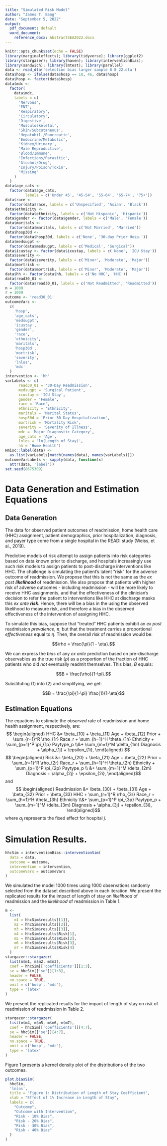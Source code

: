 ```yaml
---
title: "Simulated Risk Model"
author: "James T. Bang"
date: "September 5, 2022"
output:
  pdf_document: default
  word_document: 
    reference_docx: AbstractSEA2022.docx
---
```


```r
knitr::opts_chunk$set(echo = FALSE)
library(marginaleffects); library(tidyverse); library(ggplot2)
library(stargazer); library(haven); library(interventionBias); 
library(sandwich); library(lmtest); library(parallel)
data <- read_dta('selection bias larger sample 8 8 22.dta')
data$hosp <- ifelse(data$hosp == 18, 46, data$hosp)
data$hosp <- factor(data$hosp)
data$mdc <-
  factor(
    data$mdc,
    labels = c(
      'Nervous',
      'ENT',
      'Respiratory',
      'Circulatory',
      'Digestive',
      'Musculoskeletal',
      'Skin/Subcutaneous',
      'Hepatobil./Pancreatic',
      'Endocrine/Metabolic',
      'Kidney/Urinary',
      'Male Reproductive',
      'Blood/Immune',
      'Infections/Parasitic',
      'Alcohol/Drug',
      'Injury/Poison/Toxin',
      'Missing'
    )
  )
data$age_cats <-
  factor(data$age_cats,
         labels = c('Under 45', '45-54', '55-64', '65-74', '75+'))
data$race <-
  factor(data$race, labels = c('Unspecified', 'Asian', 'Black'))
data$ethnicity <-
  factor(data$ethnicity, labels = c('Not Hispanic', 'Hispanic'))
data$gender <- factor(data$gender, labels = c('Male', 'Female'))
data$maritals <-
  factor(data$maritals, labels = c('Not Married', 'Married'))
data$hosp30d <-
  factor(data$hosp30d, labels = c('None', '30-day Prior Hosp.'))
data$medsugpt <-
  factor(data$medsugpt, labels = c('Medical', 'Surgical'))
data$icustay <- factor(data$icustay, labels = c('None', 'ICU Stay'))
data$severity <-
  factor(data$severity, labels = c('Minor', 'Moderate', 'Major'))
data$mortrisk <-
  factor(data$mortrisk, labels = c('Minor', 'Moderate', 'Major'))
data$hh <- factor(data$hh, labels = c('No HHC', 'HHC'))
data$read30_01 <-
  factor(data$read30_01, labels = c('Not Readmitted', 'Readmitted'))
n = 1000
r = 1000
outcome <- 'read30_01'
outcomeVars <-
  c(
    'hosp',
    'age_cats',
    'medsugpt',
    'icustay',
    'gender',
    'race',
    'ethnicity',
    'maritals',
    'hosp30d',
    'mortrisk',
    'severity',
    'lnlos',
    'mdc' 
  )
intervention <- 'hh'
varLabels <- c(
      read30_01 = '30-Day Readmission', 
      medsugpt = 'Surgical Patient',
      icustay = 'ICU Stay',
      gender = 'Female',
      race = 'Race',
      ethnicity = 'Ethnicity',
      maritals = 'Marital Status',
      hosp30d = 'Prior 30-Day Hospitalization',
      mortrisk = 'Mortality Risk',
      severity = 'Severity of Illness',
      mdc = 'Major Diagnostic Category',
      age_cats = 'Age',
      lnlos = 'ln(Length of Stay)',
      hh = 'Home Health')
Hmisc::label(data) <-
  as.list(varLabels[match(names(data), names(varLabels))])
outcomeVarLabels <- sapply(data, function(x)
  attr(data, 'label'))
set.seed(8675309)
```

# Data Generation and Estimation Equations 

## Data Generation

The data for observed patient outcomes of readmission, home health care (HHC) assignment, patient demographics, prior hospitalization, diagnosis, and payer type come from a single hospital in the READI study (Weiss, et al., 2019).  

Predictive models of risk attempt to assign patients into risk categories based on data known prior to discharge, and hospitals increasingly use such risk models to assign patients to post-discharge interventions like HHC. The challenge is simulating the patient's latent "risk" for the adverse outcome of readmission. We propose that this is not the same as the *ex post* *__likelihood__* of readmission. We also propose that patients with higher risk of adverse outcomes - including readmission - will be more likely to receive HHC assignments, and that the effectiveness of the clinician's decision to refer the patient to interventions like HHC at discharge masks this *ex ante* *__risk__*. Hence, there will be a bias in the using the observed likelihood to measure risk, and therefore a bias in the observed effectiveness of the intervention of assigning HHC. 

To simulate this bias, suppose that "treated" HHC patients exhibit an *ex post* readmission *prevalence*, $\pi$, but that the treatment carries a proportional *effectiveness* equal to $\eta$. Then, the overall *risk* of readmission would be: 

$$\rho = \frac{\pi}{1 - \eta}.$$

We can express the *bias* of any *ex ante* prediction based on pre-discharge observables as the true risk ($\rho$) as a proportion of the fraction of HHC patients who did *not* eventually readmit themselves. This bias, $B$ equals:

$$B = \frac{\rho}{1-\pi}.$$

Substituting (1) into (2) and simplifying, we get: 

$$B = \frac{\pi}{1-\pi} \frac{1}{1-\eta}$$



## Estimation Equations

The equations to estimate the *observed* rate of readmission and home health assignment, respectively, are:  
$$ \begin{aligned} HHC &= \beta_{10} + \beta_{11} Age + \beta_{12} Prior +  \sum_{r=1}^R \rho_{1r} Race_r + \sum_{h=1}^H \theta_{1h} Ethnicity + \sum_{p=1}^P \pi_{1p} Paytype_p \\&+ \sum_{m=1}^M \delta_{1m} Diagnosis + \alpha_{1j} + \epsilon_{1i}, \end{aligned} $$
$$ \begin{aligned} Risk &= \beta_{20} + \beta_{21} Age + \beta_{22} Prior +  \sum_{r=1}^R \rho_{2r} Race_r + \sum_{h=1}^H \theta_{2h} Ethnicity + \sum_{p=1}^P \pi_{2p} Paytype_p \\ &+ \sum_{m=1}^M \delta_{2m} Diagnosis + \alpha_{2j} + \epsilon_{2i}, \end{aligned}$$
and 
$$ \begin{aligned} Readmission &= \beta_{30} + \beta_{31} Age + \beta_{32} Prior + \beta_{33} HHC + \sum_{r=1}^R \rho_{3r} Race_r + \sum_{h=1}^H \theta_{3h} Ethnicity \\&+ \sum_{p=1}^P \pi_{3p} Paytype_p + \sum_{m=1}^M \delta_{3m} Diagnosis + \alpha_{3j} + \epsilon_{3i}, \end{aligned}$$
where $\alpha_j$ represents the fixed effect for hospital *j*. 

# Simulation Results. 

```r
hhcSim = interventionBias::interventionSim(
  data = data,
  outcome = outcome,
  intervention = intervention,
  outcomeVars = outcomeVars
)
```

We simulated the model 1000 times using 1000 observations randomly selected from the dataset described above in each iteration. We present the replicated results for the impact of length of stay on *likelihood* of readmission and the *likelihood* of readmission in Table 1.

```r
m <-
  list(
    m1 = hhcSim$results[[1]],
    m2 = hhcSim$results[[2]],
    m3 = hhcSim$results[[3]],
    m4 = hhcSim$results$Risk[1],
    m5 = hhcSim$results$Risk[2],
    m6 = hhcSim$results$Risk[3],
    m7 = hhcSim$results$Risk[4]
  )
stargazer::stargazer(
  list(m$m1, m$m2, m$m3),
  coef = hhcSim[['coefficients']][1:3],
  se = hhcSim[['se']][1:3],
  header = FALSE,
  no.space = TRUE,
  omit = c('hosp', 'mdc'),
  type = 'latex'
)
```

We present the replicated results for the impact of length of stay on *risk* of readmission of readmission in Table 2.

```r
stargazer::stargazer(
  list(m$m4, m$m5, m$m6, m$m7),
  coef = hhcSim[['coefficients']][4:7],
  se = hhcSim[['se']][4:7],
  header = FALSE,
  no.space = TRUE,
  omit = c('hosp', 'mdc'),
  type = 'latex'
)
```


Figure 1 presents a kernel density plot of the distributions of the two outcomes.  

```r
plot.biasSim(
  hhcSim,
  'lnlos',
  title = "Figure 1: Distribution of Length of Stay Coefficient",
  xlab = "Effect of 1% Increase in Length of Stay",
  labels = c(
    "Outcome",
    "Outcome with Intervention",
    "Risk - 10% Bias",
    "Risk - 20% Bias",
    "Risk - 30% Bias",
    "Risk - 40% Bias"
  )
)
```


